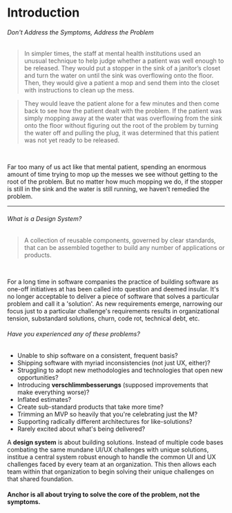 
# Introduction

###### Don't Address the Symptoms, Address the Problem

> In simpler times, the staff at mental health institutions used an unusual technique to
help judge whether a patient was well enough to be released. They would put a stopper in the sink of
a janitor’s closet and turn the water on until the sink was overflowing onto the floor. Then, they
would give a patient a mop and send them into the closet with instructions to clean up the mess.

> They would leave the patient alone for a few minutes and then come back to see how the patient
dealt with the problem. If the patient was simply mopping away at the water that was overflowing
from the sink onto the floor without figuring out the root of the problem by turning the water off
and pulling the plug, it was determined that this patient was not yet ready to be released.

<br />

Far too many of us act like that mental patient, spending an enormous amount of time trying to mop
up the messes we see without getting to the root of the problem. But no matter how much mopping we
do, if the stopper is still in the sink and the water is still running, we haven’t remedied the
problem.

---

###### What is a Design System?

> A collection of reusable components, governed by clear standards, that can be assembled together
to build any number of applications or products.

<br />

For a long time in software companies the practice of building software as one-off initiatives
at has been called into question and deemed insular. It's no longer acceptable
to deliver a piece of software that solves a particular problem and call it a 'solution'. As new
requirements emerge, narrowing our focus just to a particular challenge's requirements
results in organizational tension, substandard solutions, churn, code rot, technical debt, etc.


###### Have you experienced any of these problems?

* Unable to ship software on a consistent, frequent basis?
* Shipping software with myriad inconsistencies (not just UX, either)?
* Struggling to adopt new methodologies and technologies that open new opportunities?
* Introducing **verschlimmbesserungs** (supposed improvements that make everything worse)?
* Inflated estimates?
* Create sub-standard products that take more time?
* Trimming an MVP so heavily that you're celebrating just the M?
* Supporting radically different architectures for like-solutions?
* Rarely excited about what's being delivered?

A **design system** is about building solutions. Instead of multiple code bases combating the same
mundane UI/UX challenges with unique solutions, institue a central system robust enough to handle
the common UI and UX challenges faced by every team at an organization. This then allows each team
within that organization to begin solving their unique challenges on that shared foundation.

#### Anchor is all about trying to solve the core of the problem, not the symptoms.